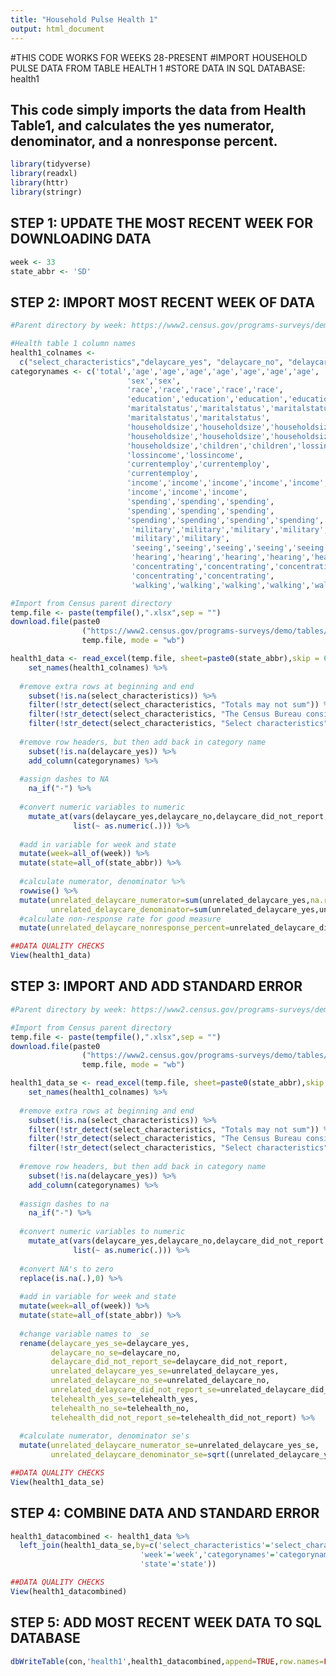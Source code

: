 ```yaml
---
title: "Household Pulse Health 1"
output: html_document
---
```


#THIS CODE WORKS FOR WEEKS 28-PRESENT
#IMPORT HOUSEHOLD PULSE DATA FROM TABLE HEALTH 1
#STORE DATA IN SQL DATABASE: health1

## This code simply imports the data from Health Table1, and calculates the yes numerator, denominator, and a nonresponse percent.


```r
library(tidyverse)
library(readxl)
library(httr)
library(stringr)
```

## STEP 1: UPDATE THE MOST RECENT WEEK FOR DOWNLOADING DATA
```r
week <- 33
state_abbr <- 'SD'
```

## STEP 2: IMPORT MOST RECENT WEEK OF DATA
```r
#Parent directory by week: https://www2.census.gov/programs-surveys/demo/tables/hhp/2021/

#Health table 1 column names
health1_colnames <-
  c("select_characteristics","delaycare_yes", "delaycare_no", "delaycare_did_not_report", "unrelated_delaycare_yes", "unrelated_delaycare_no", "unrelated_delaycare_did_not_report","telehealth_yes","telehealth_no","telehealth_did_not_report")
categorynames <- c('total','age','age','age','age','age','age','age',
                          'sex','sex',
                          'race','race','race','race','race',
                          'education','education','education','education',
                          'maritalstatus','maritalstatus','maritalstatus',
                          'maritalstatus','maritalstatus',
                          'householdsize','householdsize','householdsize',
                          'householdsize','householdsize','householdsize',
                          'householdsize','children','children','lossincome',
                          'lossincome','lossincome',
                          'currentemploy','currentemploy',
                          'currentemploy',
                          'income','income','income','income','income','income',
                          'income','income','income',
                          'spending','spending','spending',
                          'spending','spending','spending',
                          'spending','spending','spending','spending',
                           'military','military','military','military',
                           'military','military',
                           'seeing','seeing','seeing','seeing','seeing',
                           'hearing','hearing','hearing','hearing','hearing',
                           'concentrating','concentrating','concentrating',
                           'concentrating','concentrating',
                           'walking','walking','walking','walking','walking')

#Import from Census parent directory
temp.file <- paste(tempfile(),".xlsx",sep = "")
download.file(paste0
                ("https://www2.census.gov/programs-surveys/demo/tables/hhp/2021/wk",week,"/health1_week",week,".xlsx"), 
                temp.file, mode = "wb")

health1_data <- read_excel(temp.file, sheet=paste0(state_abbr),skip = 6) %>%
    set_names(health1_colnames) %>%
  
  #remove extra rows at beginning and end
    subset(!is.na(select_characteristics)) %>%
    filter(!str_detect(select_characteristics, "Totals may not sum")) %>%
    filter(!str_detect(select_characteristics, "The Census Bureau considers")) %>%
    filter(!str_detect(select_characteristics, "Select characteristics")) %>%
  
  #remove row headers, but then add back in category name
    subset(!is.na(delaycare_yes)) %>%
    add_column(categorynames) %>%
  
  #assign dashes to NA
    na_if("-") %>%
  
  #convert numeric variables to numeric
    mutate_at(vars(delaycare_yes,delaycare_no,delaycare_did_not_report,unrelated_delaycare_yes,unrelated_delaycare_no,unrelated_delaycare_did_not_report),
              list(~ as.numeric(.))) %>%
  
  #add in variable for week and state
  mutate(week=all_of(week)) %>%
  mutate(state=all_of(state_abbr)) %>%
  
  #calculate numerator, denominator %>%
  rowwise() %>%
  mutate(unrelated_delaycare_numerator=sum(unrelated_delaycare_yes,na.rm=TRUE),
         unrelated_delaycare_denominator=sum(unrelated_delaycare_yes,unrelated_delaycare_no,na.rm=TRUE)) %>%
  #calculate non-response rate for good measure
  mutate(unrelated_delaycare_nonresponse_percent=unrelated_delaycare_did_not_report/(unrelated_delaycare_denominator+unrelated_delaycare_did_not_report))

##DATA QUALITY CHECKS
View(health1_data)

```

## STEP 3: IMPORT AND ADD STANDARD ERROR
```r
#Parent directory by week: https://www2.census.gov/programs-surveys/demo/tables/hhp/2021/

#Import from Census parent directory
temp.file <- paste(tempfile(),".xlsx",sep = "")
download.file(paste0
                ("https://www2.census.gov/programs-surveys/demo/tables/hhp/2021/wk",week,"/health1_se_week",week,".xlsx"), 
                temp.file, mode = "wb")

health1_data_se <- read_excel(temp.file, sheet=paste0(state_abbr),skip = 6) %>%
    set_names(health1_colnames) %>%
  
  #remove extra rows at beginning and end
    subset(!is.na(select_characteristics)) %>%
    filter(!str_detect(select_characteristics, "Totals may not sum")) %>%
    filter(!str_detect(select_characteristics, "The Census Bureau considers")) %>%
    filter(!str_detect(select_characteristics, "Select characteristics")) %>%
  
  #remove row headers, but then add back in category name
    subset(!is.na(delaycare_yes)) %>%
    add_column(categorynames) %>%
  
  #assign dashes to na
    na_if("-") %>%
  
  #convert numeric variables to numeric
    mutate_at(vars(delaycare_yes,delaycare_no,delaycare_did_not_report,unrelated_delaycare_yes,unrelated_delaycare_no,unrelated_delaycare_did_not_report,telehealth_yes,telehealth_no,telehealth_did_not_report),
              list(~ as.numeric(.))) %>%
  
  #convert NA's to zero
  replace(is.na(.),0) %>%
  
  #add in variable for week and state
  mutate(week=all_of(week)) %>%
  mutate(state=all_of(state_abbr)) %>%
  
  #change variable names to _se
  rename(delaycare_yes_se=delaycare_yes,
         delaycare_no_se=delaycare_no,
         delaycare_did_not_report_se=delaycare_did_not_report,
         unrelated_delaycare_yes_se=unrelated_delaycare_yes,
         unrelated_delaycare_no_se=unrelated_delaycare_no,
         unrelated_delaycare_did_not_report_se=unrelated_delaycare_did_not_report,
         telehealth_yes_se=telehealth_yes,
         telehealth_no_se=telehealth_no,
         telehealth_did_not_report_se=telehealth_did_not_report) %>%
  
  #calculate numerator, denominator se's
  mutate(unrelated_delaycare_numerator_se=unrelated_delaycare_yes_se,
         unrelated_delaycare_denominator_se=sqrt((unrelated_delaycare_yes_se^2)+(unrelated_delaycare_no_se^2))) 

##DATA QUALITY CHECKS
View(health1_data_se)

```

## STEP 4: COMBINE DATA AND STANDARD ERROR
```r
health1_datacombined <- health1_data %>%
  left_join(health1_data_se,by=c('select_characteristics'='select_characteristics',
                             'week'='week','categorynames'='categorynames',
                             'state'='state'))

##DATA QUALITY CHECKS
View(health1_datacombined)
```

## STEP 5: ADD MOST RECENT WEEK DATA TO SQL DATABASE
```r
dbWriteTable(con,'health1',health1_datacombined,append=TRUE,row.names=FALSE)
```

